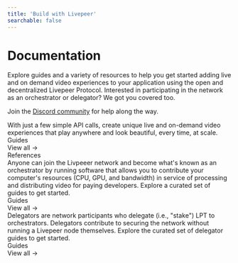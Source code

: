 ```yaml
---
title: 'Build with Livepeer'
searchable: false
---
```



# Documentation

Explore guides and a variety of resources to help you get started adding live
and on demand video experiences to your application using the open and
decentralized Livepeer Protocol. Interested in participating in the network as
an orchestrator or delegator? We got you covered too.

Join the [Discord
community](https://discord.gg/livepeer) for help along the way.

<div className="mt-8">
  <Tabs items={['🧑‍💻 Developing', '🚏 Orchestrating', '🗳 Delegating']}>
    <Tab>
      <div className="mb-8">
        With just a few simple API calls, create unique live and on-demand video
        experiences that play anywhere and look beautiful, every time, at scale.
      </div>
      <div className="mb-4 text-xl font-bold">Guides</div>
      <Cards num={3}>
        <Card
          title="Quickstart"
          description="Get started building in minutes!"
          icon="⏱"
          href="/guides/developing/quickstart"
        />
        <Card
          title="Create a livestream"
          description="Create and playback a livestream."
          icon="🔴"
          href="/guides/developing/create-a-livestream"
        />
        <Card
          title="Upload a video asset"
          description="Upload a video asset for optimized playback."
          icon="📼"
          href="/guides/developing/upload-a-video-asset"
        />
      </Cards>
      <div className="text-right mt-4">
        <Link href="/guides/developing">View all →</Link>
      </div>
      <div className="mb-4 text-xl font-bold">References</div>
      <Cards num={2}>
        <Card
          title="Livepeer.js Reference"
          description="Reference docs for the ultimate Livepeer development kit."
          icon="🧰"
          href="/reference/livepeer-js"
        />
        <Card
          title="Livepeer API Reference"
          description="Explore the endpoints exposed on the standard Livepeer API."
          icon="📜"
          href="/reference/api"
        />
      </Cards>
    </Tab>
    <Tab>
      <div className="mb-8">
        Anyone can join the Livpeeer network and become what's known as an
        orchestrator by running software that allows you to contribute your
        computer's resources (CPU, GPU, and bandwidth) in service of processing
        and distributing video for paying developers. Explore a curated set of
        guides to get started.
      </div>
      <div className="mb-4 text-xl font-bold">Guides</div>
      <Cards num={3}>
        <Card
          title="Get Started"
          description="Everything you need to know to become a Livepeer Orchestrator."
          icon="🏁"
          href="/guides/orchestrating/get-started"
        />
        <Card
          title="Install Go Livepeer"
          description="Learn how to run the Livepeer Go client."
          icon="💾"
          href="/guides/orchestrating/install-go-livepeer"
        />
        <Card
          title="Troubleshoot"
          description="Discover common issues and questions."
          icon="🧩"
          href="/guides/orchestrating/troubleshoot"
        />
      </Cards>
      <div className="text-right mt-4">
        <Link href="/guides/orchestrating">View all →</Link>
      </div>
    </Tab>
    <Tab>
      <div className="mb-8">
        Delegators are network participants who delegate (i.e., "stake") LPT to
        orchestrators. Delegators contribute to securing the network without
        running a Livepeer node themselves. Explore the curated set of delegator
        guides to get started.
      </div>
      <div className="mb-4 text-xl font-bold">Guides</div>
      <Cards num={3}>
        <Card
          title="Bridge LPT to Arbitrum"
          description="Moving LPT from the Ethereum mainnet to Arbitrum and vice versa."
          icon="🌁"
          href="/guides/delegating/bridge-lpt-to-arbitrum"
        />
        <Card
          title="Migrate Stake to Arbitrum"
          description="Migrate stake from Ethereum Mainnet to Arbitrum."
          icon="💸"
          href="/guides/delegating/migrate-stake-to-arbitrum"
        />
      </Cards>
      <div className="text-right mt-4">
        <Link href="/guides/delegating">View all →</Link>
      </div>
    </Tab>
  </Tabs>
</div>
